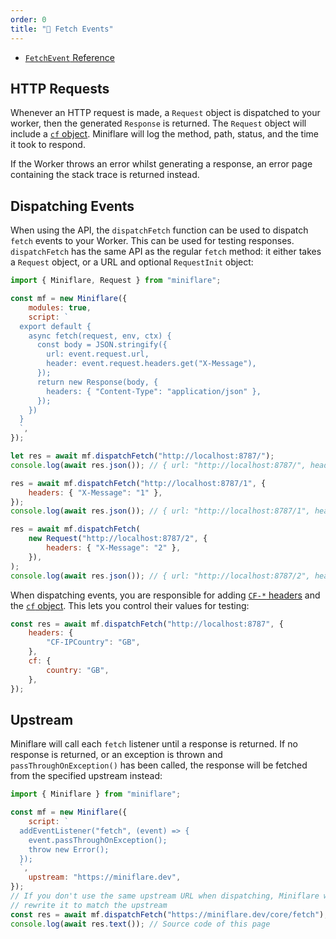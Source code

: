 ```yaml
---
order: 0
title: "📨 Fetch Events"
---
```


- [`FetchEvent` Reference](/workers/runtime-apis/handlers/fetch/)

## HTTP Requests

Whenever an HTTP request is made, a `Request` object is dispatched to your worker, then the generated `Response` is returned. The
`Request` object will include a
[`cf` object](/workers/runtime-apis/request#incomingrequestcfproperties).
Miniflare will log the method, path, status, and the time it took to respond.

If the Worker throws an error whilst generating a response, an error page
containing the stack trace is returned instead.

## Dispatching Events

When using the API, the `dispatchFetch` function can be used to dispatch `fetch`
events to your Worker. This can be used for testing responses. `dispatchFetch`
has the same API as the regular `fetch` method: it either takes a `Request`
object, or a URL and optional `RequestInit` object:

```js
import { Miniflare, Request } from "miniflare";

const mf = new Miniflare({
	modules: true,
	script: `
  export default {
    async fetch(request, env, ctx) {
      const body = JSON.stringify({
        url: event.request.url,
        header: event.request.headers.get("X-Message"),
      });
      return new Response(body, {
        headers: { "Content-Type": "application/json" },
      });
    })
  }
  `,
});

let res = await mf.dispatchFetch("http://localhost:8787/");
console.log(await res.json()); // { url: "http://localhost:8787/", header: null }

res = await mf.dispatchFetch("http://localhost:8787/1", {
	headers: { "X-Message": "1" },
});
console.log(await res.json()); // { url: "http://localhost:8787/1", header: "1" }

res = await mf.dispatchFetch(
	new Request("http://localhost:8787/2", {
		headers: { "X-Message": "2" },
	}),
);
console.log(await res.json()); // { url: "http://localhost:8787/2", header: "2" }
```

When dispatching events, you are responsible for adding
[`CF-*` headers](/fundamentals/reference/http-headers/) and the
[`cf` object](/workers/runtime-apis/request#incomingrequestcfproperties).
This lets you control their values for testing:

```js
const res = await mf.dispatchFetch("http://localhost:8787", {
	headers: {
		"CF-IPCountry": "GB",
	},
	cf: {
		country: "GB",
	},
});
```

## Upstream

Miniflare will call each `fetch` listener until a response is returned. If no
response is returned, or an exception is thrown and `passThroughOnException()`
has been called, the response will be fetched from the specified upstream
instead:

```js
import { Miniflare } from "miniflare";

const mf = new Miniflare({
	script: `
  addEventListener("fetch", (event) => {
    event.passThroughOnException();
    throw new Error();
  });
  `,
	upstream: "https://miniflare.dev",
});
// If you don't use the same upstream URL when dispatching, Miniflare will
// rewrite it to match the upstream
const res = await mf.dispatchFetch("https://miniflare.dev/core/fetch");
console.log(await res.text()); // Source code of this page
```

